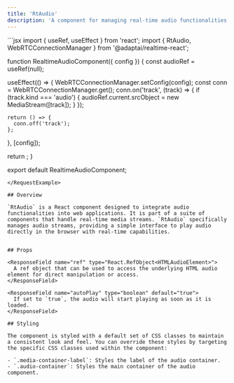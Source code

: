 ```yaml
---
title: 'RtAudio'
description: 'A component for managing real-time audio functionalities in web applications'
---
```


<RequestExample>
```jsx
import { useRef, useEffect } from 'react';
import { RtAudio, WebRTCConnectionManager } from '@adaptai/realtime-react';

function RealtimeAudioComponent({ config }) {
  const audioRef = useRef(null);

  useEffect(() => {
    WebRTCConnectionManager.setConfig(config);
    const conn = WebRTCConnectionManager.get();
    conn.on('track', (track) => {
      if (track.kind === 'audio') {
        audioRef.current.srcObject = new MediaStream([track]);
      }
    });

    return () => {
      conn.off('track');
    };
  }, [config]);

  return <RtAudio ref={audioRef} />;
}

export default RealtimeAudioComponent;
```
</RequestExample>

## Overview

`RtAudio` is a React component designed to integrate audio functionalities into web applications. It is part of a suite of components that handle real-time media streams. `RtAudio` specifically manages audio streams, providing a simple interface to play audio directly in the browser with real-time capabilities.


## Props

<ResponseField name="ref" type="React.RefObject<HTMLAudioElement>">
  A ref object that can be used to access the underlying HTML audio element for direct manipulation or access.
</ResponseField>

<ResponseField name="autoPlay" type="boolean" default="true">
  If set to `true`, the audio will start playing as soon as it is loaded.
</ResponseField>

## Styling

The component is styled with a default set of CSS classes to maintain a consistent look and feel. You can override these styles by targeting the specific CSS classes used within the component:

- `.media-container-label`: Styles the label of the audio container.
- `.audio-container`: Styles the main container of the audio component.